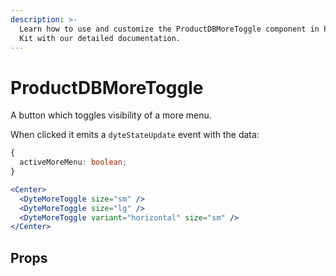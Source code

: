 ```yaml
---
description: >-
  Learn how to use and customize the ProductDBMoreToggle component in ProductDB's React UI
  Kit with our detailed documentation.
---
```


# ProductDBMoreToggle

A button which toggles visibility of a more menu.

When clicked it emits a `dyteStateUpdate` event with the data:

```ts
{
  activeMoreMenu: boolean;
}
```

```jsx live
<Center>
  <DyteMoreToggle size="sm" />
  <DyteMoreToggle size="lg" />
  <DyteMoreToggle variant="horizontal" size="sm" />
</Center>
```

## Props

<PropsTable of="productdb-more-toggle" />

<head>
  <title>React UI Kit ProductDBMoreToggle</title>
</head>

